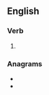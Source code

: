 ==English==

===Verb===
{{head|en|verb form}}

# {{en-past of|lathe}}

===Anagrams===
* {{l|en|daleth}}
* {{l|en|halted}}